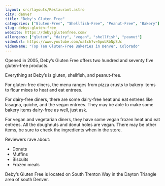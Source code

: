 ```yaml
---
layout: src/layouts/Restaurant.astro
city: denver
title: "Deby's Gluten Free"
categories: ["Gluten-Free", "Shellfish-Free", "Peanut-Free", "Bakery"]
slug: debys-gluten-free
website: https://debysglutenfree.com/
allergens: ["gluten", "dairy", "vegan", "shellfish", "peanut"]
videoUrl: https://www.youtube.com/watch?v=5puLRbNpSUc
videoName: "Top Ten Gluten-Free Bakeries in Denver, Colorado"
---
```


Opened in 2005, Deby’s Gluten Free offers two hundred and seventy five gluten-free products. 

Everything at Deby’s is gluten, shellfish, and peanut-free.

For gluten-free diners, the menu ranges from pizza crusts to bakery items to flour mixes to heat and eat entrees.

For dairy-free diners, there are some dairy-free heat and eat entrees like lasagna, quiche, and the vegan entrees. They may be able to make some bakery items dairy-free as well, just ask.

For vegan and vegetarian diners, they have some vegan frozen heat and eat entrees. All the doughnuts and donut holes are vegan. There may be other items, be sure to check the ingredients when in the store.

Reviewers rave about:
* Donuts
* Muffins
* Biscuits
* Frozen meals

Deby’s Gluten Free is located on South Trenton Way in the Dayton Triangle area of south Denver.

